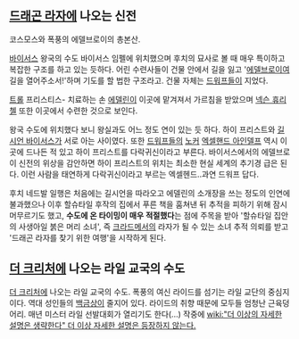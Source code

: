 == [[드래곤 라자]]에 나오는 신전 == 

코스모스와 폭풍의 에델브로이의 총본산.

[[바이서스]] 왕국의 수도 바이서스 임펠에 위치했으며 후치의 묘사로 볼 때 매우 특이하고 복잡한 구조를 하고 있는 듯하다. 어린 수련사들이 건물 안에서 길을 잃고 '[[에델브로이]]여 길을 열어주소서!'하며 기도를 할 법한 구조라고. 건물 자체는 [[드워프]]들이 지었다.

[[트롤]] 프리스티스- 치료하는 손 [[에델린]]이 이곳에 맡겨져서 가르침을 받았으며 [[넥슨 휴리첼]] 또한 이곳에서 수련한 것으로 보인다.

왕국 수도에 위치했다 보니 왕실과도 어느 정도 연이 있는 듯 하다. 하이 프리스트와 [[길시언 바이서스]]가 서로 아는 사이였다. 또한 [[드워프]]들의 [[노커]] [[엑셀핸드 아인델프]] 역시 이곳에 드나든 적 있고 하이 프리스트를 다락귀신이라고 부른다.  바이서스에서의 에델브로이 신전의 위상을 감안하면 하이 프리스트의 위치는 최소한 현실 세계의 추기경 급은 된다. 이런 사람을 태연하게 다락귀신이라고 부르는 엑셀헨드..과연 드워프 답다.

후치 네드발 일행은 처음에는 길시언을 따라오고 에델린의 소개장을 쓰는 정도의 인연에 불과했으나 이후 할슈타일 후작의 집에서 푸른 책을 훔쳐낸 뒤 추적을 피하기 위해 잠시 머무르기도 했고, '''수도에 온 타이밍이 매우 적절했다'''는 점에 주목을 받아 '할슈타일 집안의 사생아일 붉은 머리 소녀', 즉 [[크라드메서]]의 라자가 될 수 있는 소녀 추적 의뢰를 받고 '드래곤 라자를 찾기 위한 여행'을 시작하게 된다.

== [[더 크리처]]에 나오는 라일 교국의 수도 ==
[[더 크리처]]에 나오는 라일 교국의 수도.
폭풍의 여신 라이드를 섬기는 라일  교단의 중심지이다. 역대 성인들의 [[백금]]상이 줄지어 있다. 라이드의 취향 때문에 모두들 엄청난 근육덩어리. 매년 미스터 라일 선발대회가 열리기도 한다(...) 작중에 [[wiki:"더 이상의 자세한 설명은 생략한다" 더 이상 자세한 설명은 등장하지 않는다.]]
